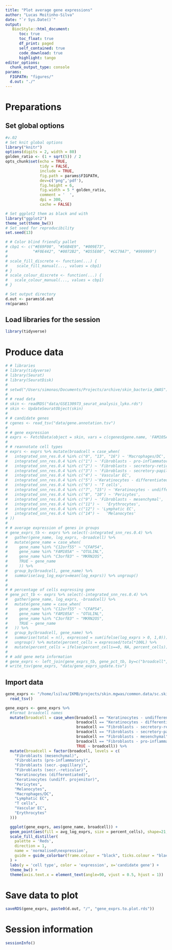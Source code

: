 ```yaml
---
title: "Plot average gene expressions"
author: "Lucas Moitinho-Silva"
date: "`r Sys.Date()`"
output:
   BiocStyle::html_document:
      toc: true
      toc_float: true
      df_print: paged
      self_contained: true
      code_download: true
      highlight: tango
editor_options:
  chunk_output_type: console
params:
  FIGPATH: "figures/"
  d.out: "./"
---
```

# Preparations

## Set global options

```r
#v.02
# Set knit global options
library("knitr")
options(digits = 2, width = 80)
golden_ratio <- (1 + sqrt(5)) / 2
opts_chunk$set(echo = TRUE,
               tidy = FALSE,
               include = TRUE,
               fig.path = params$FIGPATH,
               dev=c("png",'pdf'),
               fig.height = 6,
               fig.width = 5 * golden_ratio,
               comment = '  ',
               dpi = 300,
               cache = FALSE)

# Set ggplot2 them as black and with
library("ggplot2")
theme_set(theme_bw())
# Set seed for reproducibility
set.seed(13)

# # Color blind friendly pallet
# cbp1 <- c("#E69F00", "#56B4E9", "#009E73",
#           "#F0E442", "#0072B2", "#D55E00", "#CC79A7", "#999999")
# 
# scale_fill_discrete <- function(...) {
#    scale_fill_manual(..., values = cbp1)
# }
# scale_colour_discrete <- function(...) {
#   scale_colour_manual(..., values = cbp1)
# }

# Set output directory
d.out <- params$d.out
rm(params)
```


## Load libraries for the session

```r
library(tidyverse)
```

# Produce data
```r
# # libraries
# library(tidyverse)
# library(Seurat)
# library(SeuratDisk)
# 
# setwd("/Users/simonas/Documents/Projects/archive/skin_bacteria_GWAS")
# 
# # read data
# skin <- readRDS("data/GSE130973_seurat_analysis_lyko.rds")
# skin <- UpdateSeuratObject(skin)
# 
# # candidate genes
# cgenes <- read_tsv("data/gene.annotation.tsv")
# 
# # gene expression
# exprs <- FetchData(object = skin, vars = c(cgenes$gene.name, 'FAM105A', 'C12orf55', 'C3orf83', 'integrated_snn_res.0.4'))
# 
# # reannotate cell types
# exprs <- exprs %>% mutate(broadcell = case_when(
#   integrated_snn_res.0.4 %in% c("0", "13", "16") ~ 'Macrophages/DC',
#   integrated_snn_res.0.4 %in% c("1") ~ 'Fibroblasts - pro-inflammatory',
#   integrated_snn_res.0.4 %in% c("2") ~ 'Fibroblasts - secretory-reticular',
#   integrated_snn_res.0.4 %in% c("3") ~ 'Fibroblasts - secretory-papillary',
#   integrated_snn_res.0.4 %in% c("4") ~ 'Vascular EC',
#   integrated_snn_res.0.4 %in% c("5") ~'Keratinocytes - differentiated',
#   integrated_snn_res.0.4 %in% c("6") ~ 'T cells',
#   integrated_snn_res.0.4 %in% c("7", "15") ~ 'Keratinocytes - undifferentiated',
#   integrated_snn_res.0.4 %in% c("8", "10") ~ 'Pericytes',
#   integrated_snn_res.0.4 %in% c("9") ~ 'Fibroblasts - mesenchymal',
#   integrated_snn_res.0.4 %in% c("11") ~   'Erythrocytes',
#   integrated_snn_res.0.4 %in% c("12") ~ 'Lymphatic EC',
#   integrated_snn_res.0.4 %in% c("14") ~   'Melanocytes'
# ))
# 
# # average expression of genes in groups
# gene_exprs_tb <- exprs %>% select(-integrated_snn_res.0.4) %>% 
#   gather(gene_name, log_exprs, -broadcell) %>% 
#   mutate(gene_name = case_when(
#     gene_name %in% "C12orf55" ~ "CFAP54",
#     gene_name %in% "FAM105A" ~ "OTULINL",
#     gene_name %in% "C3orf83" ~ "MKRN2OS",
#     TRUE ~ gene_name
#     )) %>% 
#   group_by(broadcell, gene_name) %>%
#   summarise(avg_log_exprs=mean(log_exprs)) %>% ungroup()
# 
# 
# # percentage of cells expressing gene
# gene_pct_tb <- exprs %>% select(-integrated_snn_res.0.4) %>% 
#   gather(gene_name, log_exprs, -broadcell) %>% 
#   mutate(gene_name = case_when(
#     gene_name %in% "C12orf55" ~ "CFAP54",
#     gene_name %in% "FAM105A" ~ "OTULINL",
#     gene_name %in% "C3orf83" ~ "MKRN2OS",
#     TRUE ~ gene_name
#   )) %>% 
#   group_by(broadcell, gene_name) %>%
#   summarise(total = n(), expressed = sum(ifelse(log_exprs > 0, 1,0))) %>%
#   ungroup() %>% mutate(percent_cells = expressed/total*100L) %>% 
#   mutate(percent_cells = ifelse(percent_cells==0, NA, percent_cells))
# 
# # add gene meta information
# gene_exprs <- left_join(gene_exprs_tb, gene_pct_tb, by=c("broadcell", "gene_name"))
# write_tsv(gene_exprs, "data/gene_exprs_update.tsv")
```



## Import data
```r
gene_exprs <- "/home/lsilva/IKMB/projects/skin.mgwas/common.data/sc.skin.expression.sole.boldo/analysed/gene_exprs_update.tsv" %>% 
  read_tsv()
```

```r
gene_exprs <- gene_exprs %>% 
  #format broadcell names
  mutate(broadcell = case_when(broadcell == "Keratinocytes - undifferentiated" ~ "Keratinocytes (undiff. projenitor)",
                               broadcell == "Keratinocytes - differentiated" ~ "Keratinocytes (differentiated)",
                               broadcell == "Fibroblasts - secretory-reticular" ~ "Fibroblasts (secr.-reticular)",
                               broadcell == "Fibroblasts - secretory-papillary" ~ "Fibroblasts (secr.-papillary)",
                               broadcell == "Fibroblasts - mesenchymal" ~ "Fibroblasts (mesenchymal)",
                               broadcell == "Fibroblasts - pro-inflammatory" ~ "Fibroblasts (pro-inflammatory)",
                               TRUE ~ broadcell)) %>% 
  mutate(broadcell = factor(broadcell, levels = c(
    "Fibroblasts (mesenchymal)",
    "Fibroblasts (pro-inflammatory)",
    "Fibroblasts (secr.-papillary)",
    "Fibroblasts (secr.-reticular)",
    "Keratinocytes (differentiated)",
    "Keratinocytes (undiff. projenitor)",
    "Pericytes",
    "Melanocytes",
    "Macrophages/DC",
    "Lymphatic EC",
    "T cells",
    "Vascular EC",
    "Erythrocytes"
  )))

  ggplot(gene_exprs, aes(gene_name, broadcell)) +
  geom_point(aes(fill = avg_log_exprs, size = percent_cells), shape=21, color="black") +
  scale_fill_distiller(
    palette = 'Reds',
    direction = 1,
    name = 'normalised\nexpression',
    guide = guide_colorbar(frame.colour = "black", ticks.colour = "black")
  ) +
  labs(y = 'cell type', color = 'expression', x='candidate gene') +
  theme_bw() +
  theme(axis.text.x = element_text(angle=90, vjust = 0.5, hjust = 1))
```
# Save data to plot
```r
saveRDS(gene_exprs, paste0(d.out, "/", "gene_exprs.to.plot.rds"))
```


# Session information

```r
sessionInfo()
```
